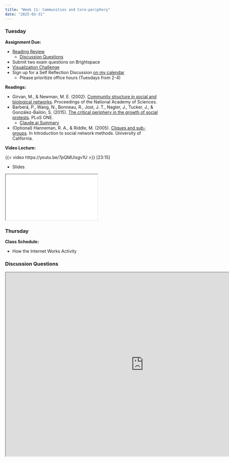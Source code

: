 ```yaml
---
title: "Week 11: Communities and Core-periphery"
date: "2025-03-31"
---
```


### Tuesday

**Assignment Due:**

* [Reading Review](/syllabus/syllabus.qmd#reading-review-assignments)
  * [Discussion Questions](#discussion-questions)
* Submit two exam questions on Brightspace
* [Visualization Challenge](/assignments/Visualization-challenge.qmd)
* Sign up for a Self Reflection Discussion [on my calendar](https://app.simplymeet.me/jeremy-foote/15min)
  * Please prioritize office hours (Tuesdays from 2-4)

**Readings:**

* Girvan, M., & Newman, M. E. (2002). [Community structure in social and biological networks](https://www.pnas.org/content/pnas/99/12/7821.full.pdf). Proceedings of the National Academy of Sciences.
* Barberá, P., Wang, N., Bonneau, R., Jost, J. T., Nagler, J., Tucker, J., & González-Bailón, S. (2015). [The critical periphery in the growth of social protests](https://journals.plos.org/plosone/article?id=10.1371/journal.pone.0143611). PLoS ONE.
  * [Claude.ai Summary](pages/Barbera-summary.qmd)
* (Optional) Hanneman, R. A., & Riddle, M. (2005). [Cliques and sub-groups](http://faculty.ucr.edu/~hanneman/nettext/C11_Cliques.html). In Introduction to social network methods. University of California.

**Video Lecture:**

{{< video https://youtu.be/7pQMUisgv1U >}} [23:15]

* Slides

<iframe class='slide-deck' src="/lectures/content_lectures/communities_in_networks.html"> </iframe>

### Thursday

**Class Schedule:**

* How the Internet Works Activity
<!-- * [R Lab 7 - Finding and visualizing groups in networks](/assignments/r_lab_7_%E2%80%93_groups_in_networks.qmd) -->

### Discussion Questions

<iframe src="https://pollev-embeds.com/discourses/zuGQIaekIdASj4KjqlbRS/respond" width="900px" height="600px"></iframe>